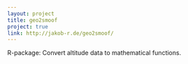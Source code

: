 ```yaml
---
layout: project
title: geo2smoof
project: true
link: http://jakob-r.de/geo2smoof/
---
```

R-package: Convert altitude data to mathematical functions.